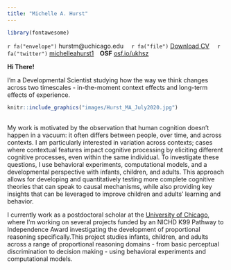 ```yaml
---
title: "Michelle A. Hurst"
---
```


```r
library(fontawesome)
```

`r fa("envelope")` hurstm@uchicago.edu &emsp;`r fa("file")` [Download CV](files/HURST_CV_2022Nov9.pdf){target="_blank"} &emsp;`r fa("twitter")` [michelleahurst1](https://twitter.com/michelleahurst1){target="_blank"}&emsp;**OSF** [osf.io/ukhsz](https://osf.io/ukhsz){target="_blank"} 

**Hi There!**
<br>

I'm a Developmental Scientist studying how the way we think changes across two timescales - in-the-moment context effects and long-term effects of experience. 
<br>

<div class = "row">

::: {.floatting}

```r
knitr::include_graphics("images/Hurst_MA_July2020.jpg")
```
<br>
My work is motivated by the observation that human cognition doesn't happen in a vacuum: it often differs between people, over time, and across contexts. I am particularly interested in variation across contexts; cases where contextual features impact cognitive processing by eliciting different cognitive processes, even within the same individual. To investigate these questions, I use behavioral experiments, computational models, and a developmental perspective with infants, children, and adults. This approach allows for developing and quantitatively testing more complete cognitive theories that can speak to causal mechanisms, while also providing key insights that can be leveraged to improve children and adults' learning and behavior. 

I currently work as a postdoctoral scholar at the [University of Chicago](https://cogdevlab.uchicago.edu/), where I'm working on several projects funded by an NICHD K99 Pathway to Independence Award investigating the development of proportional reasoning specifically.This project studies infants, children, and adults across a range of proportional reasoning domains - from basic perceptual discrimination to decision making - using behavioral experiments and computational models. 





:::

</div>

<div class = "row">



</div>